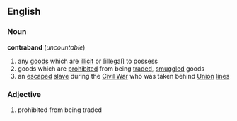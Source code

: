 == English ==
=== Noun ===
'''contraband''' (''uncountable'')

# any [[goods]] which are [[illicit]] or [illegal] to possess
# goods which are [[prohibit]]ed from being [[trade]]d, [[smuggle]]d goods
# an [[escape]]d [[slave]] during the [[Civil War]] who was taken behind [[Union]] [[lines]]

=== Adjective ===

# prohibited from being traded